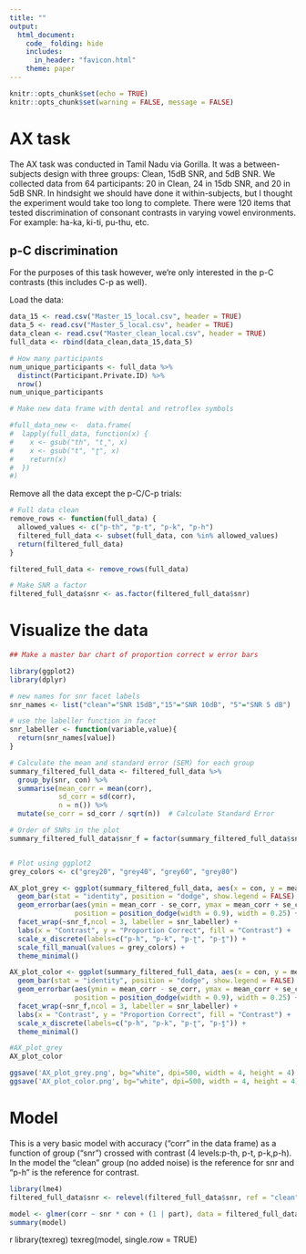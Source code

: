 ```yaml
---
title: ""
output: 
  html_document:
    code_ folding: hide
    includes:
      in_header: "favicon.html"
    theme: paper
---
```


```r
knitr::opts_chunk$set(echo = TRUE)
knitr::opts_chunk$set(warning = FALSE, message = FALSE)
```

# **AX task**

The AX task was conducted in Tamil Nadu via Gorilla. It was a between-subjects design with three groups: Clean, 15dB SNR, and 5dB SNR. We collected data from 64 participants: 20 in Clean, 24 in 15db SNR, and 20 in 5dB SNR. In hindsight we should have done it within-subjects, but I thought the experiment would take too long to complete. There were 120 items that tested discrimination of consonant contrasts in varying vowel environments. For example: ha-ka, ki-ti, pu-thu, etc.

## p-C discrimination

For the purposes of this task however, we're only interested in the p-C contrasts (this includes C-p as well).

Load the data:
```r
data_15 <- read.csv("Master_15_local.csv", header = TRUE)
data_5 <- read.csv("Master_5_local.csv", header = TRUE)
data_clean <- read.csv("Master_clean_local.csv", header = TRUE)
full_data <- rbind(data_clean,data_15,data_5)

# How many participants
num_unique_participants <- full_data %>%
  distinct(Participant.Private.ID) %>%
  nrow()
num_unique_participants

# Make new data frame with dental and retroflex symbols

#full_data_new <-  data.frame(
#  lapply(full_data, function(x) {
#    x <- gsub("th", "t̪", x)
#    x <- gsub("t", "ʈ", x)
#    return(x)
#  })
#)
```

Remove all the data except the p-C/C-p trials:
```r
# Full data clean
remove_rows <- function(full_data) {
  allowed_values <- c("p-th", "p-t", "p-k", "p-h")
  filtered_full_data <- subset(full_data, con %in% allowed_values)
  return(filtered_full_data)
}

filtered_full_data <- remove_rows(full_data)

# Make SNR a factor
filtered_full_data$snr <- as.factor(filtered_full_data$snr)
```

# Visualize the data

```r
## Make a master bar chart of proportion correct w error bars

library(ggplot2)
library(dplyr)

# new names for snr facet labels
snr_names <- list("clean"="SNR 15dB","15"="SNR 10dB", "5"="SNR 5 dB")

# use the labeller function in facet
snr_labeller <- function(variable,value){
  return(snr_names[value])
}

# Calculate the mean and standard error (SEM) for each group
summary_filtered_full_data <- filtered_full_data %>%
  group_by(snr, con) %>%
  summarise(mean_corr = mean(corr),
            sd_corr = sd(corr),
            n = n()) %>%
  mutate(se_corr = sd_corr / sqrt(n))  # Calculate Standard Error

# Order of SNRs in the plot
summary_filtered_full_data$snr_f = factor(summary_filtered_full_data$snr, levels=c('clean','15','5'))


# Plot using ggplot2
grey_colors <- c("grey20", "grey40", "grey60", "grey80")

AX_plot_grey <- ggplot(summary_filtered_full_data, aes(x = con, y = mean_corr, fill = con)) +
  geom_bar(stat = "identity", position = "dodge", show.legend = FALSE) + ylim(0,1)+
  geom_errorbar(aes(ymin = mean_corr - se_corr, ymax = mean_corr + se_corr),
                position = position_dodge(width = 0.9), width = 0.25) +
  facet_wrap(~snr_f,ncol = 3, labeller = snr_labeller) + 
  labs(x = "Contrast", y = "Proportion Correct", fill = "Contrast") +
  scale_x_discrete(labels=c("p-h", "p-k", "p-ʈ", "p-t̪")) +
  scale_fill_manual(values = grey_colors) + 
  theme_minimal()

AX_plot_color <- ggplot(summary_filtered_full_data, aes(x = con, y = mean_corr, fill = con)) +
  geom_bar(stat = "identity", position = "dodge", show.legend = FALSE) + ylim(0,1)+
  geom_errorbar(aes(ymin = mean_corr - se_corr, ymax = mean_corr + se_corr),
                position = position_dodge(width = 0.9), width = 0.25) +
  facet_wrap(~snr_f,ncol = 3, labeller = snr_labeller) + 
  labs(x = "Contrast", y = "Proportion Correct", fill = "Contrast") +
  scale_x_discrete(labels=c("p-h", "p-k", "p-ʈ", "p-t̪")) +
  theme_minimal()

#AX_plot_grey
AX_plot_color

ggsave('AX_plot_grey.png', bg="white", dpi=500, width = 4, height = 4)
ggsave('AX_plot_color.png', bg="white", dpi=500, width = 4, height = 4)

```

# **Model**

This is a very basic model with accuracy ("corr" in the data frame) as a function of group ("snr") crossed with contrast (4 levels:p-th, p-t, p-k,p-h). In the model the "clean" group (no added noise) is the reference for snr and "p-h" is the reference for contrast.

```r
library(lme4)
filtered_full_data$snr <- relevel(filtered_full_data$snr, ref = "clean")

model <- glmer(corr ~ snr * con + (1 | part), data = filtered_full_data, family = binomial, control=glmerControl(optimizer="bobyqa",optCtrl=list(maxfun=2e5)))
summary(model)
```

{r echo=FALSE}
library(texreg)
texreg(model, single.row = TRUE)
